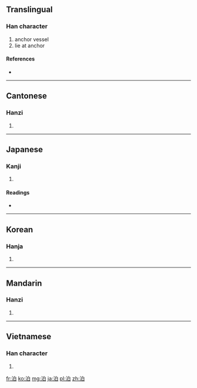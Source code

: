 {{also|泺}}
==Translingual==

===Han character===
{{Han char|rn=85|rad=水|as=05|sn=8|four=3610<sub>0</sub>|canj=水竹日 (EHA)}}

# anchor vessel
# lie at anchor

====References====
* {{Han ref|kx=0615.140|dkj=17275|dj=1009.100|hdz=31588.050|uh=6CCA|ud=27850|bh=AA79|bd=43641}}

----

==Cantonese==

===Hanzi===
{{yue-hanzi|jyut=|y=bok6}}

# {{defn|Cantonese|sort=水05}}

----

==Japanese==

===Kanji===
{{ja-kanji|grade=c|rs=水05}}

# {{defn|Japanese|sort=水05}}

====Readings====
* {{ja-readings|on=[[はく]] (haku)|kun=[[とまる]] (tomaru), [[とめる]] (tomeru), [[とまり]] (tomari)}}

----

==Korean==

===Hanja===
{{ko-hanja|hangeul=박|eumhun=|rv=bak|mr=pak|y=pak}}

# {{defn|Korean|sort=水05}}

----

==Mandarin==

===Hanzi===
{{cmn-hanzi|pin=[[bó]] ([[bo2]])|wg=po<sup>2</sup>}}

# {{defn|Mandarin|sort=水05}}

----

==Vietnamese==

===Han character===
{{vi-hantu|[[bạc]]|rs=水05}}

# {{defn|Vietnamese|sort=水05}}

[[fr:泊]]
[[ko:泊]]
[[mg:泊]]
[[ja:泊]]
[[pl:泊]]
[[zh:泊]]